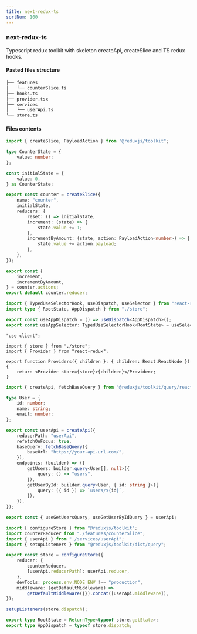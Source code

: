 ```yaml
---
title: next-redux-ts
sortNum: 100
---
```

### next-redux-ts
Typescript redux toolkit with skeleton createApi, createSlice and TS redux hooks.
#### Pasted files structure
```bash
├── features
│   └── counterSlice.ts
├── hooks.ts
├── provider.tsx
├── services
│   └── userApi.ts
└── store.ts
```
#### Files contents
```ts title="./features/counterSlice.ts"
import { createSlice, PayloadAction } from "@reduxjs/toolkit";

type CounterState = {
    value: number;
};

const initialState = {
    value: 0,
} as CounterState;

export const counter = createSlice({
    name: "counter",
    initialState,
    reducers: {
        reset: () => initialState,
        increment: (state) => {
            state.value += 1;
        },
        incrementByAmount: (state, action: PayloadAction<number>) => {
            state.value += action.payload;
        },
    },
});

export const {
    increment,
    incrementByAmount,
} = counter.actions;
export default counter.reducer;
```
```ts title="./hooks.ts"
import { TypedUseSelectorHook, useDispatch, useSelector } from "react-redux";
import type { RootState, AppDispatch } from "./store";

export const useAppDispatch = () => useDispatch<AppDispatch>();
export const useAppSelector: TypedUseSelectorHook<RootState> = useSelector;
```
```tsx title="./provider.tsx"
"use client";

import { store } from "./store";
import { Provider } from "react-redux";

export function Providers({ children }: { children: React.ReactNode }) {
    return <Provider store={store}>{children}</Provider>;
}
```
```ts title="./services/userApi.ts"
import { createApi, fetchBaseQuery } from "@reduxjs/toolkit/query/react";

type User = {
    id: number;
    name: string;
    email: number;
};

export const userApi = createApi({
    reducerPath: "userApi",
    refetchOnFocus: true,
    baseQuery: fetchBaseQuery({
        baseUrl: "https://your-api-url.com/",
    }),
    endpoints: (builder) => ({
        getUsers: builder.query<User[], null>({
            query: () => "users",
        }),
        getUserById: builder.query<User, { id: string }>({
            query: ({ id }) => `users/${id}`,
        }),
    }),
});

export const { useGetUsersQuery, useGetUserByIdQuery } = userApi;
```
```ts title="./store.ts"
import { configureStore } from "@reduxjs/toolkit";
import counterReducer from "./features/counterSlice";
import { userApi } from "./services/userApi";
import { setupListeners } from "@reduxjs/toolkit/dist/query";

export const store = configureStore({
    reducer: {
        counterReducer,
        [userApi.reducerPath]: userApi.reducer,
    },
    devTools: process.env.NODE_ENV !== "production",
    middleware: (getDefaultMiddleware) =>
        getDefaultMiddleware({}).concat([userApi.middleware]),
});

setupListeners(store.dispatch);

export type RootState = ReturnType<typeof store.getState>;
export type AppDispatch = typeof store.dispatch;
```
